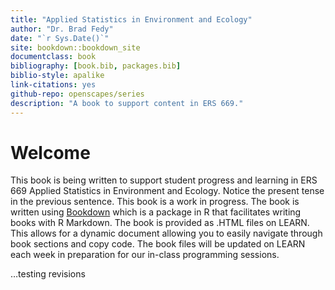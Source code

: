 ```yaml
--- 
title: "Applied Statistics in Environment and Ecology"
author: "Dr. Brad Fedy"
date: "`r Sys.Date()`"
site: bookdown::bookdown_site
documentclass: book
bibliography: [book.bib, packages.bib]
biblio-style: apalike
link-citations: yes
github-repo: openscapes/series
description: "A book to support content in ERS 669."
---
```


# Welcome {#welcome}

This book is being written to support student progress and learning in ERS 669 Applied Statistics in Environment and Ecology. Notice the present tense in the previous sentence. This book is a work in progress. The book is written using [Bookdown](https://bookdown.org/) which is a package in R that facilitates writing books with R Markdown. The book is provided as .HTML files on LEARN. This allows for a dynamic document allowing you to easily navigate through book sections and copy code. The book files will be updated on LEARN each week in preparation for our in-class programming sessions. 


...testing revisions

